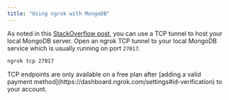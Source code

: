 ```yaml
---
title: "Using ngrok with MongoDB"
---
```

As noted in this [StackOverflow post](https://stackoverflow.com/a/59716766/17282727), you can use a TCP tunnel to host your local MongoDB server. Open an ngrok TCP tunnel to your local MongoDB service which is usually running on port `27017`.

```bash
ngrok tcp 27017
```

<Warning>
TCP endpoints are only available on a free plan after [adding a valid payment method](https://dashboard.ngrok.com/settings#id-verification) to your account.
</Warning>
